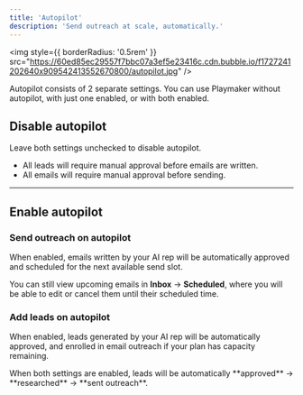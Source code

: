 ```yaml
---
title: 'Autopilot'
description: 'Send outreach at scale, automatically.'
---
```


<img
  style={{ borderRadius: '0.5rem' }}
  src="https://60ed85ec29557f7bbc07a3ef5e23416c.cdn.bubble.io/f1727241202640x909542413552670800/autopilot.jpg"
/>

<Note>
Autopilot consists of 2 separate settings. You can use Playmaker without autopilot, with just one enabled, or with both enabled.
</Note>

## Disable autopilot

Leave both settings unchecked to disable autopilot. 
- All leads will require manual approval before emails are written.
- All emails will require manual approval before sending.

---
## Enable autopilot
### Send outreach on autopilot

When enabled, emails written by your AI rep will be automatically approved and scheduled for the next available send slot.

You can still view upcoming emails in **Inbox** -> **Scheduled**, where you will be able to edit or cancel them until their scheduled time.


### Add leads on autopilot

When enabled, leads generated by your AI rep will be automatically approved, and enrolled in email outreach if your plan has capacity remaining.


<Note>
When both settings are enabled, leads will be automatically **approved** -> **researched** -> **sent outreach**.
</Note>